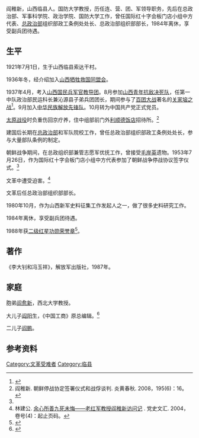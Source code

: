 阎稚新，山西临县人。国防大学教授，历任连、营、团、军领导职务，先后在总政治部、军事科学院、政治学院、国防大学工作，曾任国际红十字会板门店小组中方代表、[[总政治部|总政治部]]组织部政工条例处处长、总政治部组织部部长，1984年离休，享受副兵团待遇。

== 生平 ==
1921年7月1日，生于山西临县索达干村。

1936年冬，经介绍加入[[山西牺牲救国同盟会|山西牺牲救国同盟会]]。

1937年4月，考入[[山西国民兵军官教导团|山西国民兵军官教导团]]。8月参加[[山西青年抗敌决死队|山西青年抗敌决死队]]，任第一中队政治部民运科长兼沁源县子弟兵团团长，期间参与了[[百团大战|百团大战]]著名的[[关家垴之战|关家垴之战]]<ref>{{Cite web |url= http://news.sina.com.cn/c/2005-09-09/09386901140s.shtml |title= 李方、李彩伍—亲历“百团大战” |author= 吴飞，黄艾禾 |date= 2005年9月9日 |publisher= 中国新闻周刊 |language= zh-hans |accessdate= 2012-02-02 |archive-date= 2016-03-04 |archive-url= https://web.archive.org/web/20160304223228/http://news.sina.com.cn/c/2005-09-09/09386901140s.shtml |dead-url= no }}</ref>。9月加入[[中华民族解放先锋队|中华民族解放先锋队]]。10月转为中国共产党正式党员。

[[太原战役|太原战役]]时负重伤回京疗养，住中组部前门外[[利顺德饭店|利顺德饭店]]招待所。<ref name="#1">阎稚新. 朝鲜停战协定签署仪式和战俘谈判. 炎黄春秋. 2008，195(6)：16。</ref>

建国后长期在[[总政治部|总政治部]]和军队院校工作，曾任总政治部组织部政工条例处处长，参与大量部队条例的制定。

朝鲜战争期间，在总政组织部兼管志愿军优抚工作，曾接受[[毛岸英|毛岸英]]遗物。1953年7月26日，作为国际红十字会板门店小组中方代表参加了朝鲜战争停战协议签字仪式。<ref name="#1"/>

文革中遭受迫害。<ref>林建公. [http://www.cqvip.com/qk/80507x/2004004/9816204.html 余心所善九死未悔——老红军教授阎稚新访问记] {{Wayback|url=http://www.cqvip.com/qk/80507x/2004004/9816204.html |date=20190713032909 }}. 党史文汇. 2004，卷号(4)：起止页码。</ref>

文革后任总政治部组织部部长。

1980年10月，作为山西新军史料征集工作发起人之一，做了很多史料研究工作。

1984年离休，享受副兵团待遇。

1988年获[[二级红星功勋荣誉章|二级红星功勋荣誉章]]<ref>{{Cite web |url= http://club.xilu.com/js1927/msgview-1008884-32.html |title= 1988年二级红星功勋荣誉章获得者名单（一） |author= :海军上将火凤凰 |date= 2009-09-10 |language= zh-hans |accessdate= 2012-02-02 |archive-date= 2019-07-13 |archive-url= https://web.archive.org/web/20190713032909/http://club.xilu.com/js1927/pageview.php?boardid=0&msgno=5&url=&keywordlist=&isTopic=0 |dead-url= no }}</ref>。

== 著作 ==
《李大钊和冯玉祥》，解放军出版社，1987年。

== 家庭 ==
胞弟[[阎愈新|阎愈新]]，西北大学教授。

大儿子[[阎阳生|阎阳生]]，《中国工商》原总编辑。<ref>{{Cite web|url=http://bjyouth.ynet.com/article.jsp?oid=56561255|title=我和天安门的几次机缘|author=阎阳生|date=2009-10-02|publisher=北京青年报|language=zh-hans}}{{dead link|date=2018年5月 |bot=InternetArchiveBot |fix-attempted=yes }}</ref>

二儿子[[阎鹏|阎鹏]]。

== 参考资料 ==
<references/>

[[Category:文革受难者|Category:文革受难者]]
[[Category:临县|Category:临县]]